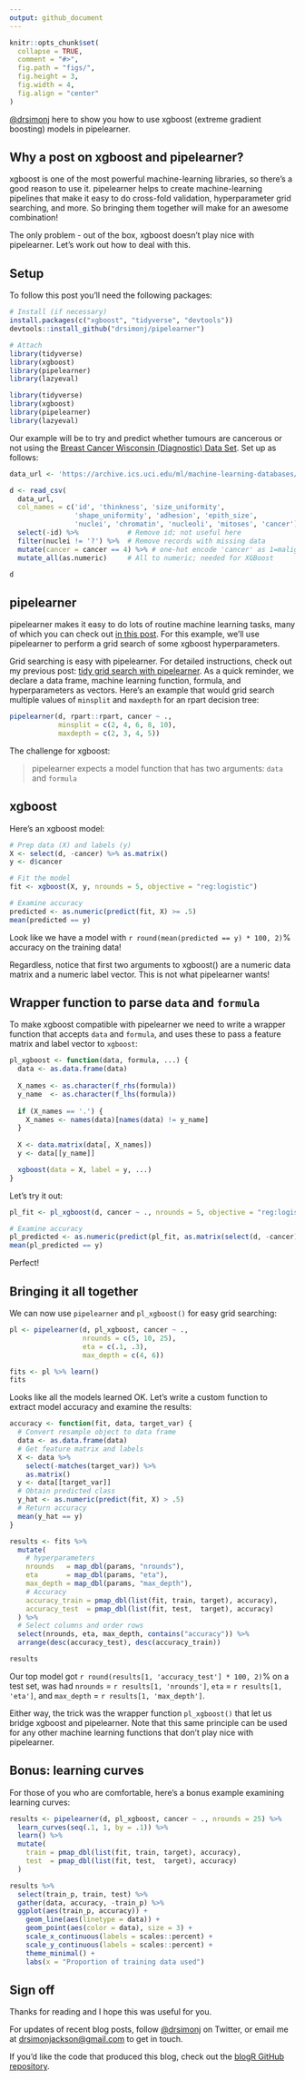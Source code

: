 ```yaml
---
output: github_document
---
```


```r
knitr::opts_chunk$set(
  collapse = TRUE,
  comment = "#>",
  fig.path = "figs/",
  fig.height = 3,
  fig.width = 4,
  fig.align = "center"
)
```

[\@drsimonj](https://twitter.com/drsimonj) here to show you how to use xgboost (extreme gradient boosting) models in pipelearner.

## Why a post on xgboost and pipelearner?

xgboost is one of the most powerful machine-learning libraries, so there's a good reason to use it. pipelearner helps to create machine-learning pipelines that make it easy to do cross-fold validation, hyperparameter grid searching, and more. So bringing them together will make for an awesome combination!

The only problem - out of the box, xgboost doesn't play nice with pipelearner. Let's work out how to deal with this.

## Setup

To follow this post you'll need the following packages:

```r
# Install (if necessary)
install.packages(c("xgboost", "tidyverse", "devtools"))
devtools::install_github("drsimonj/pipelearner")

# Attach
library(tidyverse)
library(xgboost)
library(pipelearner)
library(lazyeval)
```
```r
library(tidyverse)
library(xgboost)
library(pipelearner)
library(lazyeval)
```

Our example will be to try and predict whether tumours are cancerous or not using the [Breast Cancer Wisconsin (Diagnostic) Data Set](https://archive.ics.uci.edu/ml/datasets/Breast+Cancer+Wisconsin+(Diagnostic)). Set up as follows:

```r
data_url <- 'https://archive.ics.uci.edu/ml/machine-learning-databases/breast-cancer-wisconsin/breast-cancer-wisconsin.data'

d <- read_csv(
  data_url,
  col_names = c('id', 'thinkness', 'size_uniformity',
                'shape_uniformity', 'adhesion', 'epith_size',
                'nuclei', 'chromatin', 'nucleoli', 'mitoses', 'cancer')) %>% 
  select(-id) %>%            # Remove id; not useful here
  filter(nuclei != '?') %>%  # Remove records with missing data
  mutate(cancer = cancer == 4) %>% # one-hot encode 'cancer' as 1=malignant;0=benign
  mutate_all(as.numeric)     # All to numeric; needed for XGBoost

d
```

## pipelearner

pipelearner makes it easy to do lots of routine machine learning tasks, many of which you can check out [in this post](https://drsimonj.svbtle.com/easy-machine-learning-pipelines-with-pipelearner-intro-and-call-for-contributors). For this example, we'll use pipelearner to perform a grid search of some xgboost hyperparameters.

Grid searching is easy with pipelearner. For detailed instructions, check out my previous post: [tidy grid search with pipelearner](https://drsimonj.svbtle.com/how-to-grid-search-with-pipelearner). As a quick reminder, we declare a data frame, machine learning function, formula, and hyperparameters as vectors. Here's an example that would grid search multiple values of `minsplit` and `maxdepth` for an rpart decision tree:

```r
pipelearner(d, rpart::rpart, cancer ~ .,
            minsplit = c(2, 4, 6, 8, 10),
            maxdepth = c(2, 3, 4, 5))
```

The challenge for xgboost:

> pipelearner expects a model function that has two arguments: `data` and `formula`

## xgboost

Here's an xgboost model:

```r
# Prep data (X) and labels (y)
X <- select(d, -cancer) %>% as.matrix()
y <- d$cancer

# Fit the model
fit <- xgboost(X, y, nrounds = 5, objective = "reg:logistic")

# Examine accuracy
predicted <- as.numeric(predict(fit, X) >= .5)
mean(predicted == y)
```

Look like we have a model with `r round(mean(predicted == y) * 100, 2)`% accuracy on the training data!

Regardless, notice that first two arguments to xgboost() are a numeric data matrix and a numeric label vector. This is not what pipelearner wants!

## Wrapper function to parse `data` and `formula`

To make xgboost compatible with pipelearner we need to write a wrapper function that accepts `data` and `formula`, and uses these to pass a feature matrix and label vector to `xgboost`:

```r
pl_xgboost <- function(data, formula, ...) {
  data <- as.data.frame(data)
  
  X_names <- as.character(f_rhs(formula))
  y_name  <- as.character(f_lhs(formula))
  
  if (X_names == '.') {
    X_names <- names(data)[names(data) != y_name]
  }
  
  X <- data.matrix(data[, X_names])
  y <- data[[y_name]]

  xgboost(data = X, label = y, ...)
}
```

Let's try it out:

```r
pl_fit <- pl_xgboost(d, cancer ~ ., nrounds = 5, objective = "reg:logistic")

# Examine accuracy
pl_predicted <- as.numeric(predict(pl_fit, as.matrix(select(d, -cancer))) >= .5)
mean(pl_predicted == y)
```

Perfect!

## Bringing it all together

We can now use `pipelearner` and `pl_xgboost()` for easy grid searching:

```r
pl <- pipelearner(d, pl_xgboost, cancer ~ .,
                  nrounds = c(5, 10, 25),
                  eta = c(.1, .3),
                  max_depth = c(4, 6))

fits <- pl %>% learn()
fits
```

Looks like all the models learned OK. Let's write a custom function to extract model accuracy and examine the results:

```r
accuracy <- function(fit, data, target_var) {
  # Convert resample object to data frame
  data <- as.data.frame(data)
  # Get feature matrix and labels
  X <- data %>%
    select(-matches(target_var)) %>% 
    as.matrix()
  y <- data[[target_var]]
  # Obtain predicted class
  y_hat <- as.numeric(predict(fit, X) > .5)
  # Return accuracy
  mean(y_hat == y)
}

results <- fits %>% 
  mutate(
    # hyperparameters
    nrounds   = map_dbl(params, "nrounds"),
    eta       = map_dbl(params, "eta"),
    max_depth = map_dbl(params, "max_depth"),
    # Accuracy
    accuracy_train = pmap_dbl(list(fit, train, target), accuracy),
    accuracy_test  = pmap_dbl(list(fit, test,  target), accuracy)
  ) %>% 
  # Select columns and order rows
  select(nrounds, eta, max_depth, contains("accuracy")) %>% 
  arrange(desc(accuracy_test), desc(accuracy_train))

results
```

Our top model got `r round(results[1, 'accuracy_test'] * 100, 2)`% on a test set, was had `nrounds` = `r results[1, 'nrounds']`, `eta` = `r results[1, 'eta']`, and `max_depth` = `r results[1, 'max_depth']`.

Either way, the trick was the wrapper function `pl_xgboost()` that let us bridge xgboost and pipelearner. Note that this same principle can be used for any other machine learning functions that don't play nice with pipelearner.

## Bonus: learning curves

For those of you who are comfortable, here's a bonus example examining learning curves:

```r
results <- pipelearner(d, pl_xgboost, cancer ~ ., nrounds = 25) %>% 
  learn_curves(seq(.1, 1, by = .1)) %>% 
  learn() %>% 
  mutate(
    train = pmap_dbl(list(fit, train, target), accuracy),
    test  = pmap_dbl(list(fit, test,  target), accuracy)
  )

results %>% 
  select(train_p, train, test) %>% 
  gather(data, accuracy, -train_p) %>% 
  ggplot(aes(train_p, accuracy)) +
    geom_line(aes(linetype = data)) +
    geom_point(aes(color = data), size = 3) +
    scale_x_continuous(labels = scales::percent) +
    scale_y_continuous(labels = scales::percent) +
    theme_minimal() +
    labs(x = "Proportion of training data used")
```

## Sign off

Thanks for reading and I hope this was useful for you.

For updates of recent blog posts, follow [\@drsimonj](https://twitter.com/drsimonj) on Twitter, or email me at <drsimonjackson@gmail.com> to get in touch.

If you'd like the code that produced this blog, check out the [blogR GitHub repository](https://github.com/drsimonj/blogR).
